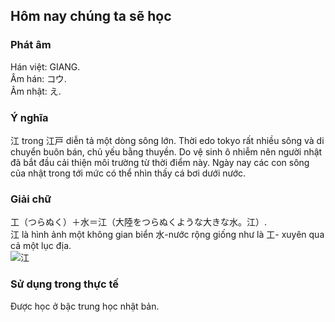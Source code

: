
##  Hôm nay chúng ta sẽ học 
### Phát âm
Hán việt: GIANG.   
Âm hán: コウ.   
Âm nhật: え.
### Ý nghĩa
江 trong 江戸 diễn tả một dòng sông lớn. Thời edo tokyo rất nhiều sông và di chuyển buôn bán, chủ yếu bằng thuyền. Do vệ sinh ô nhiễm nên người nhật đã bắt đầu cải thiện môi trường từ thời điểm này. Ngày nay các con sông của nhật trong tới mức có thể nhìn thấy cá bơi dưới nước.
### Giải chữ
工（つらぬく）＋水＝江（大陸をつらぬくような大きな水。江）.   
江 là hình ảnh một không gian biển 水-nước rộng giống như là 工- xuyên qua cả một lục địa.   
<Image src={photo_7} alt="江"/>
### Sử dụng trong thực tế
Được học ở bậc trung học nhật bản.